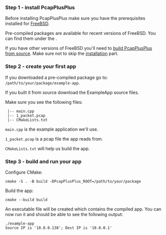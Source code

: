 
### Step 1 - install PcapPlusPlus

Before installing PcapPlusPlus make sure you have the prerequisites installed for [FreeBSD](./install/freebsd#prerequisites).

Pre-compiled packages are available for recent versions of FreeBSD. You can find them under the <ReleaseLink/>.

If you have other versions of FreeBSD you'll need to [build PcapPlusPlus from source](./install/freebsd). Make sure not to skip the [installation](./install/freebsd#installation) part.

### Step 2 - create your first app

If you downloaded a pre-compiled package go to: `/path/to/your/package/example-app`.

If you built it from source download the <CodeLink relativePath="/Examples/ExampleApp">ExampleApp</CodeLink> source files.

Make sure you see the following files:

```shell
 |-- main.cpp
 |-- 1_packet.pcap
 |-- CMakeLists.txt
```

`main.cpp` is the example application we'll use.

`1_packet.pcap` is a pcap file the app reads from.

`CMakeLists.txt` will help us build the app.

### Step 3 - build and run your app

Configure CMake:

```shell
cmake -S . -B build -DPcapPlusPlus_ROOT=/path/to/your/package
```

Build the app:

```shell
cmake --build build
```

An executable file will be created which contains the compiled app. You can now run it and should be able to see the following output:

```shell
./example-app
Source IP is '10.0.0.138'; Dest IP is '10.0.0.1'
```

